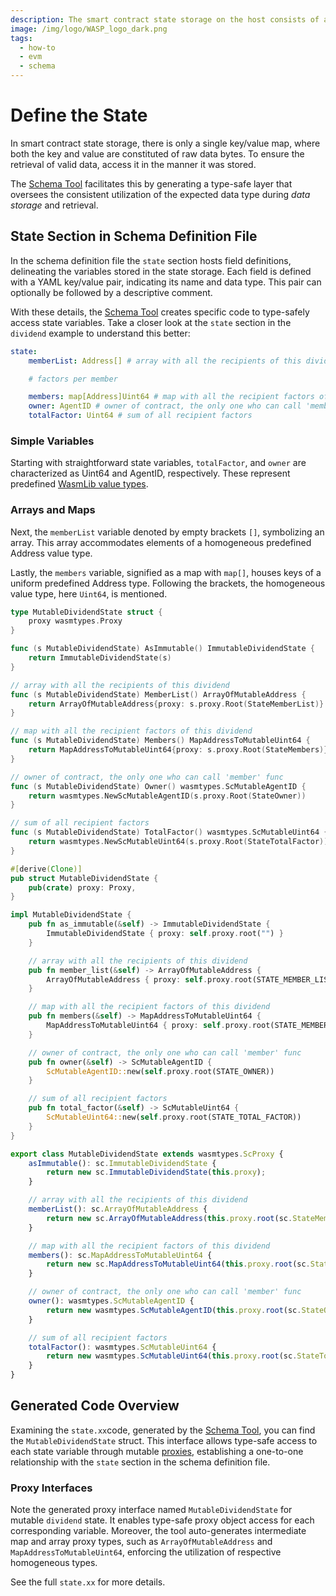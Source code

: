 ```yaml
---
description: The smart contract state storage on the host consists of a single key/value map, as long as you access the data in the same way that you used to store it, you will always get valid data back.
image: /img/logo/WASP_logo_dark.png
tags:
  - how-to
  - evm
  - schema
---
```


# Define the State

In smart contract state storage, there is only a single key/value map,
where both the key and value are constituted of raw data bytes.
To ensure the retrieval of valid data, access it in the manner it was stored.

The [Schema Tool](usage.mdx) facilitates this by generating a type-safe layer
that oversees the consistent utilization of the expected data type during _data storage_ and retrieval.

## State Section in Schema Definition File

In the schema definition file the `state` section hosts field definitions,
delineating the variables stored in the state storage.
Each field is defined with a YAML key/value pair, indicating its name and data type.
This pair can optionally be followed by a descriptive comment.

With these details, the [Schema Tool](usage.mdx) creates specific code to type-safely access state variables.
Take a closer look at the `state` section in the `dividend` example to understand this better:

<Tabs groupId="schema" queryString>
<TabItem value="yaml" label="YAML">

```yaml
state:
    memberList: Address[] # array with all the recipients of this dividend

    # factors per member

    members: map[Address]Uint64 # map with all the recipient factors of this dividend
    owner: AgentID # owner of contract, the only one who can call 'member' func
    totalFactor: Uint64 # sum of all recipient factors
```

</TabItem>
</Tabs>

### Simple Variables

Starting with straightforward state variables, `totalFactor`,
and `owner` are characterized as Uint64 and AgentID, respectively.
These represent predefined [WasmLib value types](../../../../references/iota-evm/wasm-lib-data-types.mdx).

### Arrays and Maps

Next, the `memberList` variable denoted by empty brackets `[]`, symbolizing an array.
This array accommodates elements of a homogeneous predefined Address value type.

Lastly, the `members` variable, signified as a map with `map[]`, houses keys of a uniform predefined Address type.
Following the brackets, the homogeneous value type, here `Uint64`, is mentioned.

<Tabs groupId="language" queryString>

<TabItem value="go" label="Go">

```go
type MutableDividendState struct {
	proxy wasmtypes.Proxy
}

func (s MutableDividendState) AsImmutable() ImmutableDividendState {
	return ImmutableDividendState(s)
}

// array with all the recipients of this dividend
func (s MutableDividendState) MemberList() ArrayOfMutableAddress {
	return ArrayOfMutableAddress{proxy: s.proxy.Root(StateMemberList)}
}

// map with all the recipient factors of this dividend
func (s MutableDividendState) Members() MapAddressToMutableUint64 {
	return MapAddressToMutableUint64{proxy: s.proxy.Root(StateMembers)}
}

// owner of contract, the only one who can call 'member' func
func (s MutableDividendState) Owner() wasmtypes.ScMutableAgentID {
	return wasmtypes.NewScMutableAgentID(s.proxy.Root(StateOwner))
}

// sum of all recipient factors
func (s MutableDividendState) TotalFactor() wasmtypes.ScMutableUint64 {
	return wasmtypes.NewScMutableUint64(s.proxy.Root(StateTotalFactor))
}
```

</TabItem>
<TabItem value="rust" label="Rust">

```rust
#[derive(Clone)]
pub struct MutableDividendState {
	pub(crate) proxy: Proxy,
}

impl MutableDividendState {
    pub fn as_immutable(&self) -> ImmutableDividendState {
		ImmutableDividendState { proxy: self.proxy.root("") }
	}

    // array with all the recipients of this dividend
    pub fn member_list(&self) -> ArrayOfMutableAddress {
		ArrayOfMutableAddress { proxy: self.proxy.root(STATE_MEMBER_LIST) }
	}

    // map with all the recipient factors of this dividend
    pub fn members(&self) -> MapAddressToMutableUint64 {
		MapAddressToMutableUint64 { proxy: self.proxy.root(STATE_MEMBERS) }
	}

    // owner of contract, the only one who can call 'member' func
    pub fn owner(&self) -> ScMutableAgentID {
		ScMutableAgentID::new(self.proxy.root(STATE_OWNER))
	}

    // sum of all recipient factors
    pub fn total_factor(&self) -> ScMutableUint64 {
		ScMutableUint64::new(self.proxy.root(STATE_TOTAL_FACTOR))
	}
}
```

</TabItem>
<TabItem value="typescript" label="Typescript">

```ts
export class MutableDividendState extends wasmtypes.ScProxy {
    asImmutable(): sc.ImmutableDividendState {
        return new sc.ImmutableDividendState(this.proxy);
    }

    // array with all the recipients of this dividend
    memberList(): sc.ArrayOfMutableAddress {
        return new sc.ArrayOfMutableAddress(this.proxy.root(sc.StateMemberList));
    }

    // map with all the recipient factors of this dividend
    members(): sc.MapAddressToMutableUint64 {
        return new sc.MapAddressToMutableUint64(this.proxy.root(sc.StateMembers));
    }

    // owner of contract, the only one who can call 'member' func
    owner(): wasmtypes.ScMutableAgentID {
        return new wasmtypes.ScMutableAgentID(this.proxy.root(sc.StateOwner));
    }

    // sum of all recipient factors
    totalFactor(): wasmtypes.ScMutableUint64 {
        return new wasmtypes.ScMutableUint64(this.proxy.root(sc.StateTotalFactor));
    }
}
```

</TabItem>
</Tabs>

## Generated Code Overview

Examining the `state.xx`code, generated by the [Schema Tool](usage.mdx),
you can find the `MutableDividendState` struct.
This interface allows type-safe access to each state variable through mutable [proxies](../../schema/proxies.mdx),
establishing a one-to-one relationship with the `state` section in the schema definition file.

### Proxy Interfaces

Note the generated proxy interface named `MutableDividendState` for mutable `dividend` state.
It enables type-safe proxy object access for each corresponding variable.
Moreover, the tool auto-generates intermediate map and array proxy types,
such as `ArrayOfMutableAddress` and `MapAddressToMutableUint64`,
enforcing the utilization of respective homogeneous types.

See the full `state.xx` for more details.
